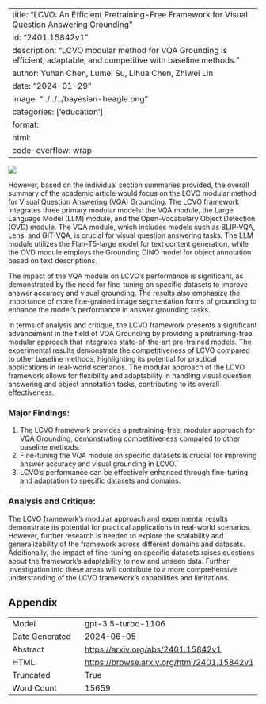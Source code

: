 
---
title: "LCVO: An Efficient Pretraining-Free Framework for Visual Question Answering Grounding"
id: "2401.15842v1"
description: "LCVO modular method for VQA Grounding is efficient, adaptable, and competitive with baseline methods."
author: Yuhan Chen, Lumei Su, Lihua Chen, Zhiwei Lin
date: "2024-01-29"
image: "../../../bayesian-beagle.png"
categories: ['education']
format:
  html:
    code-overflow: wrap
---

![](../../../bayesian-beagle.png)

However, based on the individual section summaries provided, the overall summary of the academic article would focus on the LCVO modular method for Visual Question Answering (VQA) Grounding. The LCVO framework integrates three primary modular models: the VQA module, the Large Language Model (LLM) module, and the Open-Vocabulary Object Detection (OVD) module. The VQA module, which includes models such as BLIP-VQA, Lens, and GIT-VQA, is crucial for visual question answering tasks. The LLM module utilizes the Flan-T5-large model for text content generation, while the OVD module employs the Grounding DINO model for object annotation based on text descriptions.

The impact of the VQA module on LCVO's performance is significant, as demonstrated by the need for fine-tuning on specific datasets to improve answer accuracy and visual grounding. The results also emphasize the importance of more fine-grained image segmentation forms of grounding to enhance the model's performance in answer grounding tasks.

In terms of analysis and critique, the LCVO framework presents a significant advancement in the field of VQA Grounding by providing a pretraining-free, modular approach that integrates state-of-the-art pre-trained models. The experimental results demonstrate the competitiveness of LCVO compared to other baseline methods, highlighting its potential for practical applications in real-world scenarios. The modular approach of the LCVO framework allows for flexibility and adaptability in handling visual question answering and object annotation tasks, contributing to its overall effectiveness.

### Major Findings:
1. The LCVO framework provides a pretraining-free, modular approach for VQA Grounding, demonstrating competitiveness compared to other baseline methods.
2. Fine-tuning the VQA module on specific datasets is crucial for improving answer accuracy and visual grounding in LCVO.
3. LCVO's performance can be effectively enhanced through fine-tuning and adaptation to specific datasets and domains.

### Analysis and Critique:
The LCVO framework's modular approach and experimental results demonstrate its potential for practical applications in real-world scenarios. However, further research is needed to explore the scalability and generalizability of the framework across different domains and datasets. Additionally, the impact of fine-tuning on specific datasets raises questions about the framework's adaptability to new and unseen data. Further investigation into these areas will contribute to a more comprehensive understanding of the LCVO framework's capabilities and limitations.

## Appendix

|          |          |
|----------|----------|
| Model     | gpt-3.5-turbo-1106       |
| Date Generated     | 2024-06-05       |
| Abstract | [https://arxiv.org/abs/2401.15842v1](https://arxiv.org/abs/2401.15842v1)        |
| HTML     | [https://browse.arxiv.org/html/2401.15842v1](https://browse.arxiv.org/html/2401.15842v1)       |
| Truncated       | True       |
| Word Count       | 15659       |